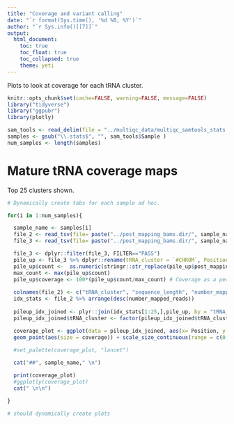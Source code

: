 ```yaml
---
title: "Coverage and variant calling"
date: "`r format(Sys.time(), '%d %B, %Y')`"
author: "`r Sys.info()[[7]]`"
output:
  html_document:
    toc: true
    toc_float: true
    toc_collapsed: true
    theme: yeti
---
```


Plots to look at coverage for each tRNA cluster.

```r
knitr::opts_chunk$set(cache=FALSE, warning=FALSE, message=FALSE)
library("tidyverse")
library("ggpubr")
library(plotly)
```

```r
sam_tools <- read_delim(file = "../multiqc_data/multiqc_samtools_stats.txt", delim = '\t', col_names = TRUE)
samples <- gsub("\\.stats$", "", sam_tools$Sample )
num_samples <- length(samples)
```

# Mature tRNA coverage maps {.tabset}
Top 25 clusters shown.

```r
# Dynamically create tabs for each sample ad hoc.

for(i in 1:num_samples){

  sample_name <- samples[i]
  file_2 <- read_tsv(file= paste("../post_mapping_bams.dir/", sample_name, "_trna.idxstats", sep = "") , col_names =FALSE)
  file_3 <- read_tsv(file= paste("../post_mapping_bams.dir/", sample_name, "_pileup.tsv", sep = "") , col_names =TRUE, skip = 3)

  file_3 <- dplyr::filter(file_3, FILTER=="PASS")
  pile_up <- file_3 %>% dplyr::rename(tRNA_cluster = `#CHROM`, Position = POS)
  pile_up$count <-  as.numeric(stringr::str_replace(pile_up$post_mapping, "0/1:",  "") )
  max_count <- max(pile_up$count)
  pile_up$coverage <- 100*(pile_up$count/max_count) # Coverage as a percentage of the max number of reads for a base in the sample
    
  colnames(file_2) <- c("tRNA_cluster", "sequence_length", "number_mapped_reads", "placed_unmapped_reads")
  idx_stats <- file_2 %>% arrange(desc(number_mapped_reads))
    
  pileup_idx_joined <- plyr::join(idx_stats[1:25,],pile_up, by = "tRNA_cluster", type = "left")  
  pileup_idx_joined$tRNA_cluster <- factor(pileup_idx_joined$tRNA_cluster, levels = unique(pileup_idx_joined$tRNA_cluster)[order(pileup_idx_joined$number_mapped_reads)])

  coverage_plot <- ggplot(data = pileup_idx_joined, aes(x= Position, y = tRNA_cluster, color = REF)) + 
  geom_point(aes(size = coverage)) + scale_size_continuous(range = c(0,2)) +theme_bw() + labs(x= "Position in tRNA", y = "Cluster") 
  
  #set_palette(coverage_plot, "lancet")

  cat("##", sample_name," \n")

  print(coverage_plot)
  #ggplotly(coverage_plot)
  cat(" \n\n")

}

# should dynamically create plots

```

# 

